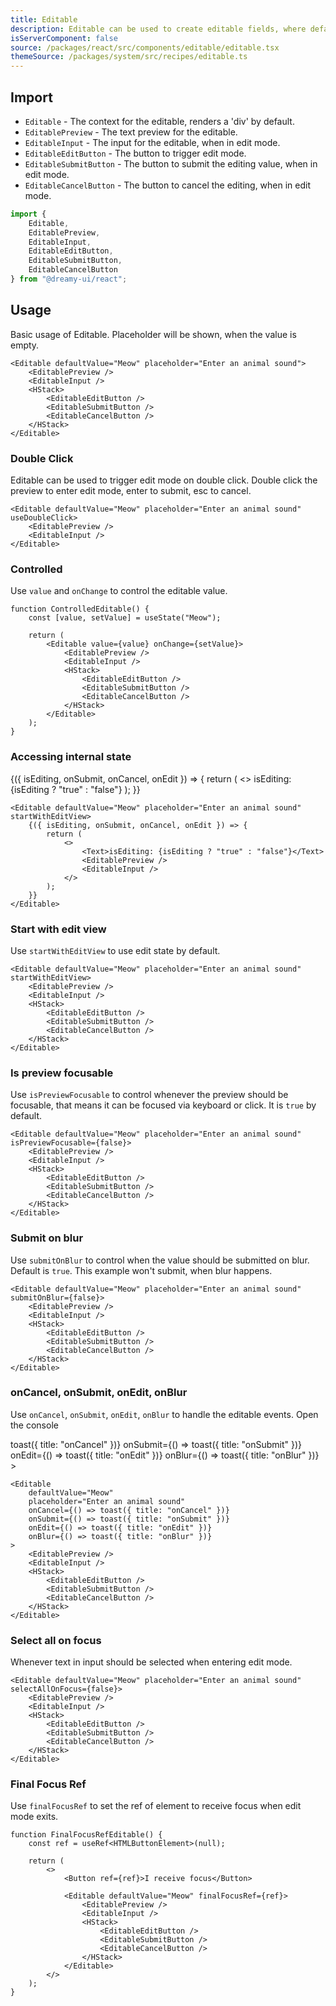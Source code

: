 ```yaml
---
title: Editable
description: Editable can be used to create editable fields, where default view should be a text.
isServerComponent: false
source: /packages/react/src/components/editable/editable.tsx
themeSource: /packages/system/src/recipes/editable.ts
---
```


## Import

- `Editable` - The context for the editable, renders a 'div' by default.
- `EditablePreview` - The text preview for the editable.
- `EditableInput` - The input for the editable, when in edit mode.
- `EditableEditButton` - The button to trigger edit mode.
- `EditableSubmitButton` - The button to submit the editing value, when in edit mode.
- `EditableCancelButton` - The button to cancel the editing, when in edit mode.

```jsx
import { 
	Editable, 
	EditablePreview, 
	EditableInput, 
	EditableEditButton, 
	EditableSubmitButton, 
	EditableCancelButton
} from "@dreamy-ui/react";
```

## Usage

Basic usage of Editable. Placeholder will be shown, when the value is empty.

<Wrapper>
	<Editable defaultValue="Meow" placeholder="Enter an animal sound">
		<EditablePreview />
		<EditableInput />
		<HStack>
			<EditableEditButton />
			<EditableSubmitButton />
			<EditableCancelButton />
		</HStack>
	</Editable>
</Wrapper>

```tsx
<Editable defaultValue="Meow" placeholder="Enter an animal sound">
	<EditablePreview />
	<EditableInput />
	<HStack>
		<EditableEditButton />
		<EditableSubmitButton />
		<EditableCancelButton />
	</HStack>
</Editable>
```

### Double Click

Editable can be used to trigger edit mode on double click. Double click the preview to enter edit mode, enter to submit, esc to cancel.

<Wrapper>
	<Editable defaultValue="Meow" placeholder="Enter an animal sound" useDoubleClick>
		<EditablePreview />
		<EditableInput />
	</Editable>
</Wrapper>

```tsx
<Editable defaultValue="Meow" placeholder="Enter an animal sound" useDoubleClick>
	<EditablePreview />
	<EditableInput />
</Editable>
```

### Controlled

Use `value` and `onChange` to control the editable value.

<Wrapper>
	<ControlledEditable />
</Wrapper>

```tsx
function ControlledEditable() {
	const [value, setValue] = useState("Meow");

	return (
		<Editable value={value} onChange={setValue}>
			<EditablePreview />
			<EditableInput />
			<HStack>
				<EditableEditButton />
				<EditableSubmitButton />
				<EditableCancelButton />
			</HStack>
		</Editable>
	);
}
```

### Accessing internal state

<Wrapper>
	<Editable defaultValue="Meow" placeholder="Enter an animal sound" startWithEditView>
		{({ isEditing, onSubmit, onCancel, onEdit }) => {
			return (
				<>
					<Text>isEditing: {isEditing ? "true" : "false"}</Text>
					<EditablePreview />
					<EditableInput />
					<HStack>
						<EditableEditButton />
						<EditableSubmitButton />
						<EditableCancelButton />
					</HStack>
				</>
			);
		}}
	</Editable>
</Wrapper>

```tsx
<Editable defaultValue="Meow" placeholder="Enter an animal sound" startWithEditView>
	{({ isEditing, onSubmit, onCancel, onEdit }) => {
		return (
			<>
				<Text>isEditing: {isEditing ? "true" : "false"}</Text>
				<EditablePreview />
				<EditableInput />
			</>
		);
	}}
</Editable>
```

### Start with edit view

Use `startWithEditView` to use edit state by default.

<Wrapper>
	<Editable defaultValue="Meow" placeholder="Enter an animal sound" startWithEditView>
		<EditablePreview />
		<EditableInput />
		<HStack>
			<EditableEditButton />
			<EditableSubmitButton />
			<EditableCancelButton />
		</HStack>
	</Editable>
</Wrapper>

```tsx
<Editable defaultValue="Meow" placeholder="Enter an animal sound" startWithEditView>
	<EditablePreview />
	<EditableInput />
	<HStack>
		<EditableEditButton />
		<EditableSubmitButton />
		<EditableCancelButton />
	</HStack>
</Editable>
```

### Is preview focusable

Use `isPreviewFocusable` to control whenever the preview should be focusable, that means it can be focused via keyboard or click. It is `true` by default.

<Wrapper>
	<Editable defaultValue="Meow" placeholder="Enter an animal sound" isPreviewFocusable={false}>
		<EditablePreview />
		<EditableInput />
		<HStack>
			<EditableEditButton />
			<EditableSubmitButton />
			<EditableCancelButton />
		</HStack>
	</Editable>
</Wrapper>

```tsx
<Editable defaultValue="Meow" placeholder="Enter an animal sound" isPreviewFocusable={false}>
	<EditablePreview />
	<EditableInput />
	<HStack>
		<EditableEditButton />
		<EditableSubmitButton />
		<EditableCancelButton />
	</HStack>
</Editable>
```

### Submit on blur

Use `submitOnBlur` to control when the value should be submitted on blur. Default is `true`. This example won't submit, when blur happens.

<Wrapper>
	<Editable defaultValue="Meow" placeholder="Enter an animal sound" submitOnBlur={false}>
		<EditablePreview />
		<EditableInput />
		<HStack>
			<EditableEditButton />
			<EditableSubmitButton />
			<EditableCancelButton />
		</HStack>
	</Editable>
</Wrapper>

```tsx
<Editable defaultValue="Meow" placeholder="Enter an animal sound" submitOnBlur={false}>
	<EditablePreview />
	<EditableInput />
	<HStack>
		<EditableEditButton />
		<EditableSubmitButton />
		<EditableCancelButton />
	</HStack>
</Editable>
```

### onCancel, onSubmit, onEdit, onBlur

Use `onCancel`, `onSubmit`, `onEdit`, `onBlur` to handle the editable events. Open the console

<Wrapper>
	<Editable 
		defaultValue="Meow" 
		placeholder="Enter an animal sound" 
		onCancel={() => toast({ title: "onCancel" })} 
		onSubmit={() => toast({ title: "onSubmit" })} 
		onEdit={() => toast({ title: "onEdit" })} 
		onBlur={() => toast({ title: "onBlur" })}
	>
		<EditablePreview />
		<EditableInput />
		<HStack>
			<EditableEditButton />
			<EditableSubmitButton />
			<EditableCancelButton />
		</HStack>
	</Editable>
</Wrapper>

```tsx
<Editable 
	defaultValue="Meow" 
	placeholder="Enter an animal sound" 
	onCancel={() => toast({ title: "onCancel" })} 
	onSubmit={() => toast({ title: "onSubmit" })} 
	onEdit={() => toast({ title: "onEdit" })} 
	onBlur={() => toast({ title: "onBlur" })}
>
	<EditablePreview />
	<EditableInput />
	<HStack>
		<EditableEditButton />
		<EditableSubmitButton />
		<EditableCancelButton />
	</HStack>
</Editable>
```

### Select all on focus

Whenever text in input should be selected when entering edit mode.

<Wrapper>
	<Editable defaultValue="Meow" placeholder="Enter an animal sound" selectAllOnFocus={false}>
		<EditablePreview />
		<EditableInput />
		<HStack>
			<EditableEditButton />
			<EditableSubmitButton />
			<EditableCancelButton />
		</HStack>
	</Editable>
</Wrapper>

```tsx
<Editable defaultValue="Meow" placeholder="Enter an animal sound" selectAllOnFocus={false}>
	<EditablePreview />
	<EditableInput />
	<HStack>
		<EditableEditButton />
		<EditableSubmitButton />
		<EditableCancelButton />
	</HStack>
</Editable>
```

### Final Focus Ref

Use `finalFocusRef` to set the ref of element to receive focus when edit mode exits.

<Wrapper>
	<FinalFocusRefEditable />
</Wrapper>

```tsx
function FinalFocusRefEditable() {
	const ref = useRef<HTMLButtonElement>(null);

	return (
		<>
			<Button ref={ref}>I receive focus</Button>

			<Editable defaultValue="Meow" finalFocusRef={ref}>
				<EditablePreview />
				<EditableInput />
				<HStack>
					<EditableEditButton />
					<EditableSubmitButton />
					<EditableCancelButton />
				</HStack>
			</Editable>
		</>
	);
}

```

